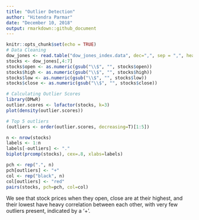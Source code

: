 ```yaml
---
title: "Outlier Detection"
author: "Hitendra Parmar"
date: "December 10, 2018"
output: rmarkdown::github_document
---
```


```r
knitr::opts_chunk$set(echo = TRUE)
# Data Cleaning
dow_jones <- read.table("dow_jones_index.data", dec=",", sep = ",", header = TRUE, stringsAsFactors = FALSE)
stocks <- dow_jones[,4:7]
stocks$open <- as.numeric(gsub("\\$", "", stocks$open))
stocks$high <- as.numeric(gsub("\\$", "", stocks$high))
stocks$low <- as.numeric(gsub("\\$", "", stocks$low))
stocks$close <- as.numeric(gsub("\\$", "", stocks$close))

# Calculating Outlier Scores
library(DMwR)
outlier.scores <- lofactor(stocks, k=3)
plot(density(outlier.scores))

# Top 5 outliers
(outliers <- order(outlier.scores, decreasing=T)[1:5])

n <- nrow(stocks)
labels <- 1:n
labels[-outliers] <- "."
biplot(prcomp(stocks), cex=.8, xlabs=labels)

pch <- rep(".", n)
pch[outliers] <- "+"
col <- rep("black", n)
col[outliers] <- "red"
pairs(stocks, pch=pch, col=col)

```
We see that stock prices when they open, close are at their highest, and their lowest have heavy correlation between each other, with very few outliers present, indicated by a '+'.
